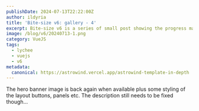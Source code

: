 ```yaml
---
publishDate: 2024-07-13T22:22:00Z
author: ildyria
title: 'Bite-size v6: gallery - 4'
excerpt: Bite-size v6 is a series of small post showing the progress made on the development of the future version of Lychee.
image: /blog/v6/20240713-1.png
category: VueJS
tags:
  - lychee
  - vuejs
  - v6
metadata:
  canonical: https://astrowind.vercel.app/astrowind-template-in-depth
---
```


The hero banner image is back again when available plus some styling of the layout buttons, panels etc.
The description still needs to be fixed though...